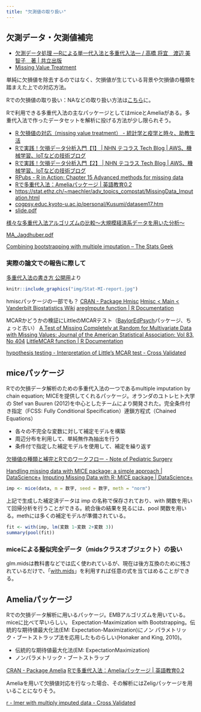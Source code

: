 ```yaml
---
title: "欠測値の取り扱い"
---
```


## 欠測データ・欠測値補完

- [欠測データ処理 ―Rによる単一代入法と多重代入法― / 高橋 将宜　渡辺 美智子　著 | 共立出版](https://www.kyoritsu-pub.co.jp/bookdetail/9784320112568)
- [Missing Value Treatment](http://r-statistics.co/Missing-Value-Treatment-With-R.html)


単純に欠損値を除去するのではなく、欠損値が生じている背景や欠損値の種類を踏まえた上での対応方法。

Rでの欠損値の取り扱い：NAなどの取り扱い方法は[こちら](R-Tips.html)に。

Rで利用できる多重代入法の主なパッケージとしてはmiceとAmeliaがある。多重代入法で作ったデータセットを解析に投げる方法が少し限られそう。

- [R 欠損値の対応（missing value treatment） - 統計学と疫学と時々、助教生活](http://jojoshin.hatenablog.com/entry/2017/02/03/220118)
- [Rで実践！欠損データ分析入門【1】 | NHN テコラス Tech Blog | AWS、機械学習、IoTなどの技術ブログ](https://techblog.nhn-techorus.com/archives/6309)
- [Rで実践！欠損データ分析入門【2】 | NHN テコラス Tech Blog | AWS、機械学習、IoTなどの技術ブログ](https://techblog.nhn-techorus.com/archives/6573)
- [RPubs - R in Action: Chapter 15 Advanced methods for missing data](https://rpubs.com/kaz_yos/mice-amelia)
- [Rで多重代入法：Ameliaパッケージ | 英語教育0.2](https://tam07pb915.wordpress.com/2016/01/01/r-mi_amelia/)
- [https://stat.ethz.ch/~maechler/adv_topics_compstat/MissingData_Imputation.html](https://stat.ethz.ch/~maechler/adv_topics_compstat/MissingData_Imputation.html)
- [cogpsy.educ.kyoto-u.ac.jp/personal/Kusumi/datasem17.htm](http://cogpsy.educ.kyoto-u.ac.jp/personal/Kusumi/datasem17.htm)
- [slide.pdf](https://home.hiroshima-u.ac.jp/~wakaki/lecture/probstattopicB12/slide.pdf)

[様々な多重代入法アルゴリズムの比較～大規模経済系データを用いた分析～](http://www.stat.go.jp/training/2kenkyu/ihou/71/pdf/2-2-713.pdf)

[MA_Jagdhuber.pdf](https://epub.ub.uni-muenchen.de/28835/1/MA_Jagdhuber.pdf)

[Combining bootstrapping with multiple imputation – The Stats Geek](http://thestatsgeek.com/2016/03/12/combining-bootstrapping-with-multiple-imputation/)

### 実際の論文での報告に際して

[多重代入法の書き方 公開用](https://www.slideshare.net/koichirogibo/ss-32418161)より

```r
knitr::include_graphics("img/Stat-MI-report.jpg")
```


hmiscパッケージの一部でも？
[CRAN - Package Hmisc](https://cran.r-project.org/web/packages/Hmisc/index.html)
[Hmisc < Main < Vanderbilt Biostatistics Wiki](http://biostat.mc.vanderbilt.edu/wiki/Main/Hmisc)
[aregImpute function | R Documentation](https://www.rdocumentation.org/packages/Hmisc/versions/4.1-1/topics/aregImpute)

MCARかどうかの検証にLittleのMCARテスト（[BaylorEdPsych](https://cran.r-project.org/web/packages/BaylorEdPsych/index.html)パッケージ、ちょっと古い）
[A Test of Missing Completely at Random for Multivariate Data with Missing Values: Journal of the American Statistical Association: Vol 83, No 404](https://www.tandfonline.com/doi/abs/10.1080/01621459.1988.10478722)
[LittleMCAR function | R Documentation](https://www.rdocumentation.org/packages/BaylorEdPsych/versions/0.5/topics/LittleMCAR)

[hypothesis testing - Interpretation of Little's MCAR test - Cross Validated](https://stats.stackexchange.com/questions/105233/interpretation-of-littles-mcar-test/105238)

## miceパッケージ

Rでの欠損データ解析のための多重代入法の一つであるmultiple imputation by chain equation; MICEを提供してくれるパッケージ。オランダのユトレヒト大学の Stef van Buuren (2012)を中心としたチームにより開発された。完全条件付き指定（FCSS: Fully Conditional Specification）連鎖方程式（Chained Equations）

- 各々の不完全な変数に対して補定モデルを構築
- 周辺分布を利用して、単純無作為抽出を行う
- 条件付で指定した補定モデルを使用して、補定を繰り返す

[欠損値の種類と補完とRでのワークフロー - Note of Pediatric Surgery](https://www.pediatricsurgery.site/entry/2016/11/20/233217)

[Handling missing data with MICE package; a simple approach | DataScience+](https://datascienceplus.com/handling-missing-data-with-mice-package-a-simple-approach/)
[Imputing Missing Data with R; MICE package | DataScience+](https://datascienceplus.com/imputing-missing-data-with-r-mice-package/)

```r
imp <- mice(data, m = 数字, seed = 数字, meth = "norm")
```

上記で生成した補定済データは imp の名称で保存されており、with 関数を用いて回帰分析を行うことができる。統合後の結果を見るには、pool 関数を用いる。methには多くの補定モデルが準備されている。

```r
fit <- with(imp, lm(変数 1~変数 2+変数 3))
summary(pool(fit))
```

### miceによる擬似完全データ（midsクラスオブジェクト）の扱い

glm.midsは教科書などでは広く使われているが、現在は後方互換のために残されているだけで、「[with.mids](https://www.rdocumentation.org/packages/mice/versions/2.46.0/topics/with.mids)」を利用すれば任意の式を当てはめることができる。

## Ameliaパッケージ

Rでの欠損データ解析に用いるパッケージ。EMBアルゴリズムを用いている。miceに比べて早いらしい。
Expectation-Maximization with Bootstrapping。伝統的な期待値最大化法(EM: Expectation-Maximization)にノン
パラメトリック・ブートストラップ法を応用したものらしい(Honaker and King, 2010)。

- 伝統的な期待値最大化法(EM: ExpectationMaximization)
- ノンパラメトリック・ブートストラップ

[CRAN - Package Amelia](https://cran.r-project.org/web/packages/Amelia/)
[Rで多重代入法：Ameliaパッケージ | 英語教育0.2](https://tam07pb915.wordpress.com/2016/01/01/r-mi_amelia/)

Ameliaを用いて欠損値対応を行なった場合、その解析にはZeligパッケージを用いることになりそう。

[r - lmer with multiply imputed data - Cross Validated](https://stats.stackexchange.com/questions/117605/lmer-with-multiply-imputed-data)

